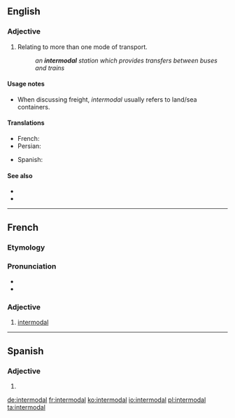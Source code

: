==English==
{{wikipedia}}

===Adjective===
{{en-adj|-}}

# Relating to more than one mode of transport.
#: ''an '''intermodal''' station which provides transfers between buses and trains''

====Usage notes====
* When discussing freight, ''intermodal'' usually refers to land/sea containers.

====Translations====
{{trans-top|Relating to more than one mode of transport}}
* French: {{t+|fr|intermodal|f}}
* Persian: {{t+|fa|ایستگاه‌های چندگانه}}
{{trans-mid}}
* Spanish: {{t|es|intermodal}}
{{trans-bottom}}

====See also====
* {{l|en|balanced transportation}}
* {{l|en|intermodalism}}

----

==French==

===Etymology===
{{prefix|inter|modal|lang=fr}}

===Pronunciation===
* {{audio|Fr-intermodal.ogg|Audio|lang=fr}}
* {{audio|Fr-BE-BW--intermodal.ogg|Audio (Belgium)|lang=fr}}

===Adjective===
{{fr-adj}}

# [[#English|intermodal]]

----

==Spanish==

===Adjective===
{{es-adj|pl=intermodales}}

# {{l|en|intermodal}}

[[de:intermodal]]
[[fr:intermodal]]
[[ko:intermodal]]
[[io:intermodal]]
[[pl:intermodal]]
[[ta:intermodal]]